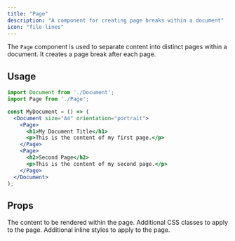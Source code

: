 ```yaml
---
title: "Page"
description: "A component for creating page breaks within a document"
icon: "file-lines"
---
```


The `Page` component is used to separate content into distinct pages within a document. It creates a page break after each page.

## Usage

<CodeGroup>

```jsx Page Example
import Document from './Document';
import Page from './Page';

const MyDocument = () => (
  <Document size="A4" orientation="portrait">
    <Page>
      <h1>My Document Title</h1>
      <p>This is the content of my first page.</p>
    </Page>
    <Page>
      <h2>Second Page</h2>
      <p>This is the content of my second page.</p>
    </Page>
  </Document>
);
```

</CodeGroup>

## Props

<ResponseField name="children" type="React.ReactNode" required>
  The content to be rendered within the page.
</ResponseField>

<ResponseField name="className" type="string">
  Additional CSS classes to apply to the page.
</ResponseField>

<ResponseField name="style" type="React.CSSProperties">
  Additional inline styles to apply to the page.
</ResponseField>